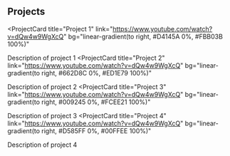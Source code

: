## Projects

<ProjectCard
  title="Project 1"
  link="https://www.youtube.com/watch?v=dQw4w9WgXcQ"
  bg="linear-gradient(to right, #D4145A 0%, #FBB03B 100%)"
>
  Description of project 1
</ProjectCard>
<ProjectCard
  title="Project 2"
  link="https://www.youtube.com/watch?v=dQw4w9WgXcQ"
  bg="linear-gradient(to right, #662D8C 0%, #ED1E79 100%)"
>
  Description of project 2
</ProjectCard>
<ProjectCard
  title="Project 3"
  link="https://www.youtube.com/watch?v=dQw4w9WgXcQ"
  bg="linear-gradient(to right, #009245 0%, #FCEE21 100%)"
>
  Description of project 3
</ProjectCard>
<ProjectCard
  title="Project 4"
  link="https://www.youtube.com/watch?v=dQw4w9WgXcQ"
  bg="linear-gradient(to right, #D585FF 0%, #00FFEE 100%)"
>
  Description of project 4
</ProjectCard>
